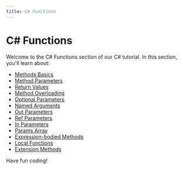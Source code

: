 ```yaml
---
title: C# Functions
---
```


# C# Functions

Welcome to the C# Functions section of our C# tutorial. In this section, you'll learn about:

- [Methods Basics](./0-c-methods-basics.mdx)
- [Method Parameters](./1-c-method-parameters.mdx)
- [Return Values](./2-c-return-values.mdx)
- [Method Overloading](./3-c-method-overloading.mdx)
- [Optional Parameters](./4-c-optional-parameters.mdx)
- [Named Arguments](./5-c-named-arguments.mdx)
- [Out Parameters](./6-c-out-parameters.mdx)
- [Ref Parameters](./7-c-ref-parameters.mdx)
- [In Parameters](./8-c-in-parameters.mdx)
- [Params Array](./9-c-params-array.mdx)
- [Expression-bodied Methods](./10-c-expression-bodied-methods.mdx)
- [Local Functions](./11-c-local-functions.mdx)
- [Extension Methods](./12-c-extension-methods.mdx)

Have fun coding!
